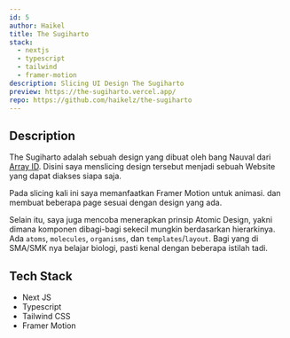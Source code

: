 ```yaml
---
id: 5
author: Haikel
title: The Sugiharto
stack:
  - nextjs
  - typescript
  - tailwind
  - framer-motion
description: Slicing UI Design The Sugiharto
preview: https://the-sugiharto.vercel.app/
repo: https://github.com/haikelz/the-sugiharto
---
```


<LightboxImage
  src="works/the-sugiharto.png?ik-sdk-version=javascript-1.4.3&updatedAt=1673863931565"
  alt="The Sugiharto"
/>

## Description

The Sugiharto adalah sebuah design yang dibuat oleh bang Nauval dari [Array ID](https://www.youtube.com/@arrayid). Disini saya menslicing design tersebut menjadi sebuah Website yang dapat diakses siapa saja.

Pada slicing kali ini saya memanfaatkan Framer Motion untuk animasi. dan membuat beberapa page sesuai dengan design yang ada.

Selain itu, saya juga mencoba menerapkan prinsip Atomic Design, yakni dimana komponen dibagi-bagi sekecil mungkin berdasarkan hierarkinya. Ada `atoms`, `molecules`, `organisms`, dan `templates`/`layout`. Bagi yang di SMA/SMK nya belajar biologi, pasti kenal dengan beberapa istilah tadi.

## Tech Stack

- Next JS
- Typescript
- Tailwind CSS
- Framer Motion
